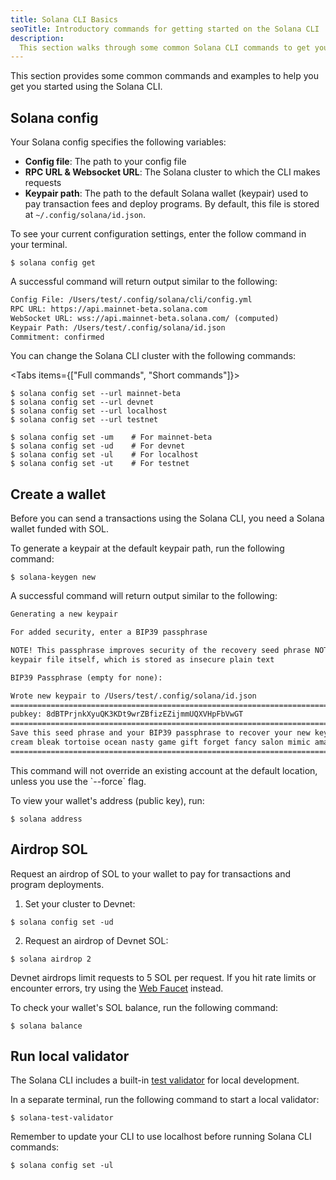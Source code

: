 ```yaml
---
title: Solana CLI Basics
seoTitle: Introductory commands for getting started on the Solana CLI
description:
  This section walks through some common Solana CLI commands to get you started.
---
```


This section provides some common commands and examples
to help you get you started using the Solana CLI.

## Solana config

Your Solana config specifies the following variables:

- **Config file**: The path to your config file
- **RPC URL & Websocket URL**: The Solana cluster to which the CLI makes requests
- **Keypair path**:
  The path to the default Solana wallet (keypair) used to pay transaction fees and deploy programs.
  By default, this file is stored at `~/.config/solana/id.json`.

To see your current configuration settings, enter the follow command in your terminal.

```terminal
$ solana config get
```

A successful command will return output similar to the following:

```txt title="Example output"
Config File: /Users/test/.config/solana/cli/config.yml
RPC URL: https://api.mainnet-beta.solana.com
WebSocket URL: wss://api.mainnet-beta.solana.com/ (computed)
Keypair Path: /Users/test/.config/solana/id.json
Commitment: confirmed
```

You can change the Solana CLI cluster with the following commands:

<Tabs items={["Full commands", "Short commands"]}>

<Tab value="Full commands">

```terminal
$ solana config set --url mainnet-beta
$ solana config set --url devnet
$ solana config set --url localhost
$ solana config set --url testnet
```

</Tab>
<Tab value="Short commands">

```terminal
$ solana config set -um    # For mainnet-beta
$ solana config set -ud    # For devnet
$ solana config set -ul    # For localhost
$ solana config set -ut    # For testnet
```

</Tab>
</Tabs>

## Create a wallet

Before you can send a transactions using the Solana CLI,
you need a Solana wallet funded with SOL.

To generate a keypair at the default keypair path, run the following command:

```terminal
$ solana-keygen new
```

A successful command will return output similar to the following:

```txt title="Example output"
Generating a new keypair

For added security, enter a BIP39 passphrase

NOTE! This passphrase improves security of the recovery seed phrase NOT the
keypair file itself, which is stored as insecure plain text

BIP39 Passphrase (empty for none):

Wrote new keypair to /Users/test/.config/solana/id.json
===========================================================================
pubkey: 8dBTPrjnkXyuQK3KDt9wrZBfizEZijmmUQXVHpFbVwGT
===========================================================================
Save this seed phrase and your BIP39 passphrase to recover your new keypair:
cream bleak tortoise ocean nasty game gift forget fancy salon mimic amazing
===========================================================================
```

<Callout type="info">
This command will not override an existing account at the default location,
unless you use the `--force` flag.
</Callout>

To view your wallet's address (public key), run:

```terminal
$ solana address
```

## Airdrop SOL

Request an airdrop of SOL to your wallet to pay for transactions and program
deployments.

1. Set your cluster to Devnet:

```terminal
$ solana config set -ud
```

2. Request an airdrop of Devnet SOL:

```terminal
$ solana airdrop 2
```

<Callout>

Devnet airdrops limit requests to 5 SOL per request. If you hit rate limits or
encounter errors, try using the [Web Faucet](https://faucet.solana.com) instead.

</Callout>

To check your wallet's SOL balance, run the following command:

```terminal
$ solana balance
```

## Run local validator

The Solana CLI includes a built-in
[test validator](https://docs.anza.xyz/cli/examples/test-validator) for local
development.

In a separate terminal, run the following command to start a local validator:

```terminal
$ solana-test-validator
```

<Callout>

Remember to update your CLI to use localhost before running Solana CLI commands:

```terminal
$ solana config set -ul
```

</Callout>
